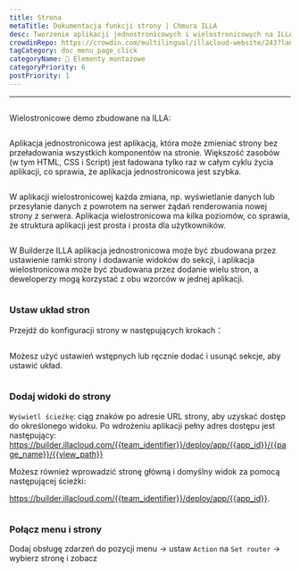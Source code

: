 ```yaml
---
title: Strona
metaTitle: Dokumentacja funkcji strony | Chmura ILLA
desc: Tworzenie aplikacji jednostronicowych i wielostronicowych na ILLA
crowdinRepo: https://crowdin.com/multilingual/illacloud-website/243?languages=pl&filter=basic&value=0
tagCategory: doc_menu_page_click
categoryName: 🧬 Elementy montażowe
categoryPriority: 6
postPriority: 1
---
```


* * *

## <h2 hidden>Strona</h2>

Wielostronicowe demo zbudowane na ILLA: 

<img src='https://cdn.illacloud.com/official-website/img/docs/assemble/page1.gif' alt="" />

Aplikacja jednostronicowa jest aplikacją, która może zmieniać strony bez przeładowania wszystkich komponentów na stronie. Większość zasobów (w tym HTML, CSS i Script) jest ładowana tylko raz w całym cyklu życia aplikacji, co sprawia, że aplikacja jednostronicowa jest szybka.

<img src='https://cdn.illacloud.com/official-website/img/docs/assemble/page2.png' alt="" />

W aplikacji wielostronicowej każda zmiana, np. wyświetlanie danych lub przesyłanie danych z powrotem na serwer żądań renderowania nowej strony z serwera. Aplikacja wielostronicowa ma kilka poziomów, co sprawia, że struktura aplikacji jest prosta i prosta dla użytkowników.

<img src='https://cdn.illacloud.com/official-website/img/docs/assemble/page3.png' alt="" />

W Builderze ILLA aplikacja jednostronicowa może być zbudowana przez ustawienie ramki strony i dodawanie widoków do sekcji, i aplikacja wielostronicowa może być zbudowana przez dodanie wielu stron, a deweloperzy mogą korzystać z obu wzorców w jednej aplikacji.

<img src='https://cdn.illacloud.com/official-website/img/docs/assemble/page4.png' alt="" />

### Ustaw układ stron

Przejdź do konfiguracji strony w następujących krokach：

<img src='https://cdn.illacloud.com/official-website/img/docs/assemble/page5.png' alt="" />

Możesz użyć ustawień wstępnych lub ręcznie dodać i usunąć sekcje, aby ustawić układ. 

<img src='https://cdn.illacloud.com/official-website/img/docs/assemble/page6.gif' alt="" />

### Dodaj widoki do strony

`Wyświetl ścieżkę`: ciąg znaków po adresie URL strony, aby uzyskać dostęp do określonego widoku. Po wdrożeniu aplikacji pełny adres dostępu jest następujący: https://builder.illacloud.com/{{team_identifier}}/deploy/app/{{app_id}}/{{page_name}}/{{view_path}}

Możesz również wprowadzić stronę główną i domyślny widok za pomocą następującej ścieżki:

https://builder.illacloud.com/{{team_identifier}}/deploy/app/{{app_id}}. 

<img src='https://cdn.illacloud.com/official-website/img/docs/assemble/page7.png' alt="" />

### Połącz menu i strony

Dodaj obsługę zdarzeń do pozycji menu → ustaw `Action` na `Set router` → wybierz stronę i zobacz

<img src='https://cdn.illacloud.com/official-website/img/docs/assemble/page8.gif' alt="" />
